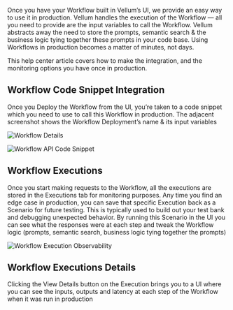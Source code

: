 Once you have your Workflow built in Vellum’s UI, we provide an easy way to use it in production. Vellum handles the execution of the Workflow — all you need to provide are the input variables to call the Workflow. Vellum abstracts away the need to store the prompts, semantic search & the business logic tying together these prompts in your code base. Using Workflows in production becomes a matter of minutes, not days.

This help center article covers how to make the integration, and the monitoring options you have once in production.

## Workflow Code Snippet Integration

Once you Deploy the Workflow from the UI, you’re taken to a code snippet which you need to use to call this Workflow in production. The adjacent screenshot shows the Workflow Deployment’s name & its input variables

![Workflow Details](https://storage.googleapis.com/vellum-public/help-docs/workflow_details.png)

![Workflow API Code Snippet](https://storage.googleapis.com/vellum-public/help-docs/workflows_api_code_snippet.png)

## Workflow Executions

Once you start making requests to the Workflow, all the executions are stored in the Executions tab for monitoring purposes. Any time you find an edge case in production, you can save that specific Execution back as a Scenario for future testing. This is typically used to build out your test bank and debugging unexpected behavior. By running this Scenario in the UI you can see what the responses were at each step and tweak the Workflow logic (prompts, semantic search, business logic tying together the prompts)

![Workflow Execution Observability](https://storage.googleapis.com/vellum-public/help-docs/workflow_executions.png)

## Workflow Executions Details

Clicking the View Details button on the Execution brings you to a UI where you can see the inputs, outputs and latency at each step of the Workflow when it was run in production
